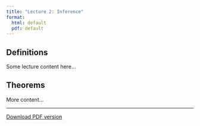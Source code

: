 ```yaml
---
title: "Lecture 2: Inference"
format:
  html: default
  pdf: default
---
```


## Definitions

Some lecture content here...

## Theorems

More content...

---

[Download PDF version](lec02.pdf){.btn .btn-primary}
